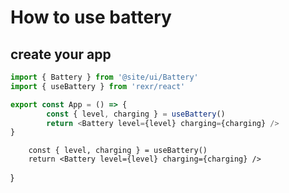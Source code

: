 # How to use battery

## create your app

```ts
import { Battery } from '@site/ui/Battery'
import { useBattery } from 'rexr/react'

export const App = () => {
        const { level, charging } = useBattery()
        return <Battery level={level} charging={charging} />
}
```


        const { level, charging } = useBattery()
        return <Battery level={level} charging={charging} />
}

<App />
